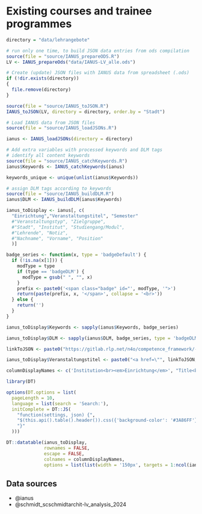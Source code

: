 # Existing courses and trainee programmes

```r
directory = "data/lehrangebote"
```

```r
# run only one time, to build JSON data entries from ods compilation
source(file = "source/IANUS_prepareODS.R")
LV <- IANUS_prepareOds("data/IANUS-LV_alle.ods")

# Create (update) JSON files with IANUS data from spreadsheet (.ods)
if (!dir.exists(directory))
{
  file.remove(directory)
}

source(file = "source/IANUS_toJSON.R")
IANUS_toJSON(LV, directory = directory, order.by = "Stadt")
```

```r
# Load IANUS data from JSON files
source(file = "source/IANUS_loadJSONs.R")

ianus <- IANUS_loadJSONs(directory = directory)
```

```r
# Add extra variables with processed keywords and DLM tags
# identify all content keywords
source(file = "source/IANUS_catchKeywords.R")
ianus$Keywords <- IANUS_catchKeywords(ianus)

keywords_unique <- unique(unlist(ianus$Keywords))

# assign DLM tags according to keywords
source(file = "source/IANUS_buildDLM.R")
ianus$DLM <- IANUS_buildDLM(ianus$Keywords)
```

```r
ianus_toDisplay <- ianus[, c(
  "Einrichtung","Veranstaltungstitel", "Semester" 
  #"Veranstaltungstyp", "Zielgruppe", 
  #"Stadt", "Institut", "Studiengang/Modul",
  #"Lehrende", "Notiz",
  #"Nachname", "Vorname", "Position"
  )]

badge_series <- function(x, type = 'badgeDefault') {
  if (!is.na(x[1])) {
    modType = type
    if (type == 'badgeDLM') {
      modType = gsub(" ", "", x)
    }
    prefix <- paste0('<span class="badge" id="', modType, '">')
    return(paste(prefix, x, '</span>', collapse = '<br>'))
  } else {
    return('')
  }
}

ianus_toDisplay$Keywords <- sapply(ianus$Keywords, badge_series)

ianus_toDisplay$DLM <- sapply(ianus$DLM, badge_series, type = 'badgeDLM')

linkToJSON <- paste0("https://gitlab.rlp.net/n4o/competence_framework/-/tree/main/", directory, "/", ianus$Stadt, "/", ianus$id, ".json")

ianus_toDisplay$Veranstaltungstitel <- paste0("<a href=\"", linkToJSON, "\">", ianus_toDisplay$Veranstaltungstitel, "</a>")

columnDisplayNames <- c('Institution<br><em>Einrichtung</em>', "Title<br><em>Veranstaltungstitel</em>", "Semester", 'Content keywords<br><em>Inhalt</em>', 'Data Lifecycle<br>Management tags')
```

```r
library(DT)

options(DT.options = list(
  pageLength = 10, 
  language = list(search = 'Search:'), 
  initComplete = DT::JS(
    "function(settings, json) {",
    "$(this.api().table().header()).css({'background-color': '#3A86FF'});",
    "}"
  )))

DT::datatable(ianus_toDisplay, 
              rownames = FALSE, 
              escape = FALSE, 
              colnames = columnDisplayNames, 
              options = list(list(width = '150px', targets = 1:ncol(ianus_toDisplay))))
```

## Data sources

- @ianus
- @schmidt_scschmidtarchit-lv_analysis_2024
